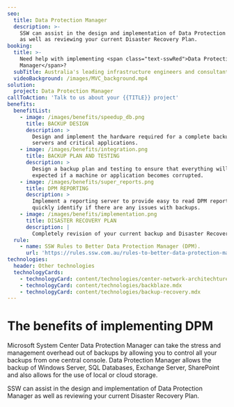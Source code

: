 ```yaml
---
seo:
  title: Data Protection Manager
  description: >-
    SSW can assist in the design and implementation of Data Protection Manager
    as well as reviewing your current Disaster Recovery Plan.
booking:
  title: >-
    Need help with implementing <span class="text-sswRed">Data Protection
    Manager</span>?
  subTitle: Australia's leading infrastructure engineers and consultants
  videoBackground: /images/MVC_background.mp4
solution:
  project: Data Protection Manager
callToAction: 'Talk to us about your {{TITLE}} project'
benefits:
  benefitList:
    - image: /images/benefits/speedup_db.png
      title: BACKUP DESIGN
      description: >
        Design and implement the hardware required for a complete backup of your
        servers and critical applications.
    - image: /images/benefits/integration.png
      title: BACKUP PLAN AND TESTING
      description: >
        Design a backup plan and testing to ensure that everything will work as
        expected if a machine or application becomes corrupted.
    - image: /images/benefits/super_reports.png
      title: DPM REPORTING
      description: >
        Implement a reporting server to provide easy to read DPM reports to
        quickly identify if there are any issues with backups.
    - image: /images/benefits/implementation.png
      title: DISASTER RECOVERY PLAN
      description: |
        Completely revision of your current backup and Disaster Recovery Plan.
  rule:
    - name: SSW Rules to Better Data Protection Manager (DPM).
      url: 'https://rules.ssw.com.au/rules-to-better-data-protection-manager-dpm'
technologies:
  header: Other technologies
  technologyCards:
    - technologyCard: content/technologies/center-network-architechture.mdx
    - technologyCard: content/technologies/backblaze.mdx
    - technologyCard: content/technologies/backup-recovery.mdx
---
```


# The benefits of implementing **DPM**

Microsoft System Center Data Protection Manager can take the stress and management overhead out of backups by allowing you to control all your backups from one central console. Data Protection Manager allows the backup of Windows Server, SQL Databases, Exchange Server, SharePoint and also allows for the use of local or cloud storage.

SSW can assist in the design and implementation of Data Protection Manager as well as reviewing your current Disaster Recovery Plan.
